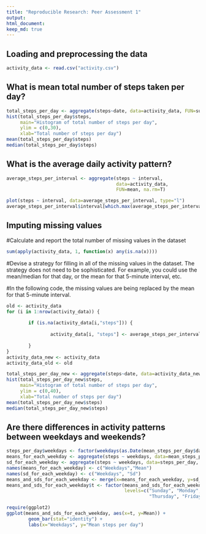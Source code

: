 ```yaml
---
title: "Reproducible Research: Peer Assessment 1"
output: 
html_document:
keep_md: true
---
```



## Loading and preprocessing the data

```r

activity_data <- read.csv("activity.csv")
```

## What is mean total number of steps taken per day?

```r
total_steps_per_day <- aggregate(steps~date, data=activity_data, FUN=sum)
hist(total_steps_per_day$steps, 
     main="Histogram of total number of steps per day",
     ylim = c(0,30),
     xlab="Total number of steps per day")
mean(total_steps_per_day$steps)
median(total_steps_per_day$steps)
```

## What is the average daily activity pattern?
```r

average_steps_per_interval <- aggregate(steps ~ interval, 
                                        data=activity_data, 
                                        FUN=mean, na.rm=T)

plot(steps ~ interval, data=average_steps_per_interval, type="l")
average_steps_per_interval$interval[which.max(average_steps_per_interval$steps)]

```

## Imputing missing values

#Calculate and report the total number of missing values in the dataset

```r
sum(apply(activity_data, 1, function(x) any(is.na(x))))
```
#Devise a strategy for filling in all of the missing values in the dataset. The strategy does not need to be sophisticated. For example, you could use the mean/median for that day, or the mean for that 5-minute interval, etc.

#In the following code, the missing values are being replaced by the mean for that 5-minute interval.

```r
old <- activity_data
for (i in 1:nrow(activity_data)) {
        
        if (is.na(activity_data[i,"steps"])) {
                
                activity_data[i, "steps"] <- average_steps_per_interval$steps[average_steps_per_interval$interval == activity_data[i, "interval"]]
                
        }
}
activity_data_new <- activity_data
activity_data_old <- old

total_steps_per_day_new <- aggregate(steps~date, data=activity_data_new, FUN=sum)
hist(total_steps_per_day_new$steps, 
     main="Histogram of total number of steps per day",
     ylim = c(0,40),
     xlab="Total number of steps per day")
mean(total_steps_per_day_new$steps)
median(total_steps_per_day_new$steps)

```

## Are there differences in activity patterns between weekdays and weekends?
```r
steps_per_day$weekdays <- factor(weekdays(as.Date(mean_steps_per_day$date)))
means_for_each_weekday <- aggregate(steps ~ weekdays, data=mean_steps_per_day, FUN=mean)
sd_for_each_weekday <- aggregate(steps ~ weekdays, data=steps_per_day, FUN=sd)
names(means_for_each_weekday) <- c("Weekdays","Mean")
names(sd_for_each_weekday) <- c("Weekdays", "Sd")
means_and_sds_for_each_weekday <- merge(x=means_for_each_weekday, y=sd_for_each_weekday, by="Weekdays")
means_and_sds_for_each_weekday$t <- factor(means_and_sds_for_each_weekday$Weekdays,
                                           levels=c("Sunday", "Monday", "Tuesday", "Wednesday",
                                                    "Thursday", "Friday", "Saturday"))

require(ggplot2)
ggplot(means_and_sds_for_each_weekday, aes(x=t, y=Mean)) + 
        geom_bar(stat="identity") + 
        labs(x="Weekdays", y="Mean steps per day")
```
